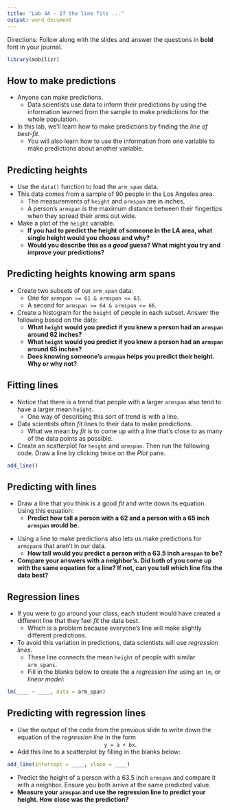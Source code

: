 ```yaml
---
title: "Lab 4A - If the line fits ..."
output: word_document
---
```



Directions: Follow along with the slides and answer the questions in **bold** font in your journal.

\newline


```r
library(mobilizr)
```

## How to make predictions

- Anyone can make predictions.
    - Data scientists use data to inform their predictions by using the information learned from the sample to make predictions for the whole population.
- In this lab, we'll learn how to make predictions by finding the _line of best-fit_.
    - You will also learn how to use the information from one variable to make predictions about another variable.


## Predicting heights


- Use the `data()` function to load the `arm_span` data.
- This data comes from a sample of 90 people in the Los Angeles area.
    - The measurements of `height` and `armspan` are in inches.
    - A person's `armspan` is the maximum distance between their fingertips when they spread their arms out wide.
- Make a plot of the `height` variable.
    - **If you had to predict the height of someone in the LA area, what single height would you choose and why?**
    - **Would you describe this as a _good_ guess? What might you try and improve your predictions?**


## Predicting heights knowing arm spans


- Create two subsets of our `arm_span` data: 
    - One for `armspan >= 61 & armspan <= 63`. 
    - A second for `armspan >= 64 & armspan <= 66`.
- Create a histogram for the `height` of people in each subset. Answer the following based on the data:
    - **What `height` would you predict if you knew a person had an `armspan` around 62 inches?**
    - **What `height` would you predict if you knew a person had an `armspan` around 65 inches?**
    - **Does knowing someone's `armspan` helps you predict their height. Why or why not?**




## <!-- Problems with using the mean -->
<!--  -->

<!-- - Using `mean` values to make predictions has a few drawbacks which we highlight below: -->
<!-- - Calculate the `mean` `height` of people who have an `armspan` of 69 and 70 inches.  -->
<!--     - **How much taller is the person with a 70 inch `armspan` than the 69 inch `armspan`, on average? Does this seem reasonable?** -->
<!--     - **How tall would you predict someone who had a 69.5 inch `armspan` to be?** -->


## Fitting lines


<!-- - Making predictions using means can lead to drastic jumps in predicted values. -->
<!--     - They also leave us unable to make predictions for inbetween values, like 69.5. -->
<!-- - For these reasons, data scientists often _fit_ lines to their data to make predictions. -->
- Notice that there is a trend that people with a larger `armspan` also tend to have a larger mean `height`.
    - One way of describing this sort of trend is with a line.
- Data scientists often _fit_ lines to their data to make predictions.    
    - What we mean by _fit_ is to come up with a line that's close to as many of the data points as possible.
- Create an scatterplot for `height` and `armspan`. Then run the following code. Draw a line by clicking twice on the _Plot_ pane.
```r
add_line()
```


## Predicting with lines


- Draw a line that you think is a good _fit_ and write down its equation. Using this equation:
    - **Predict how tall a person with a 62 and a person with a 65 inch `armspan` would be.**
    
<!-- - **How much taller is the person with a 70 inch `armspan` than the 69 inch `armspan`? Does this difference seem more reasonable than the difference we calculated using the means?**   -->
- Using a line to make predictions also lets us make predictions for `armspan`s that aren't in our data.
    - **How tall would you predict a person with a 63.5 inch `armspan` to be?**
- **Compare your answers with a neighbor's. Did both of you come up with the same equation for a line? If not, can you tell which line fits the data best?**

## Regression lines


- If you were to go around your class, each student would have created a different line that they feel _fit_ the data best.
    - Which is a problem because everyone's line will make slightly different predictions.
- To avoid this variation in predictions, data scientists will use _regression lines_.
    - These line connects the mean `height` of people with similar `arm_spans`.
    - Fill in the blanks below to create the a _regression line_ using an `lm`, or _linear model_:

```r
lm(____ ~ ____, data = arm_span)
```

## Predicting with regression lines
 

- Use the output of the code from the previous slide to write down the equation of the _regression line_ in the form  
<center>`y = a + bx`.</center>
- Add this line to a scatterplot by filling in the blanks below:
```r
add_line(intercept = ____, slope = ____)
```

- Predict the height of a person with a 63.5 inch `armspan` and compare it with a neighbor. Ensure you both arrive at the same predicted value.
- **Measure your `armspan` and use the regression line to predict your height. How close was the prediction?**

